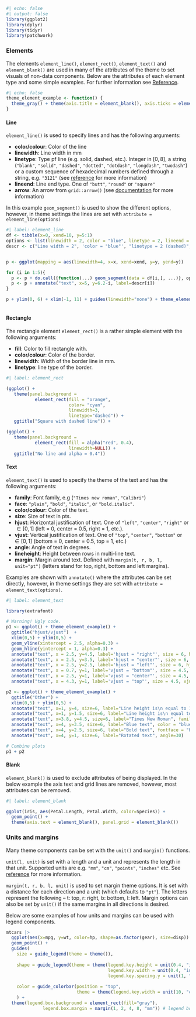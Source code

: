 

```r
#| echo: false
#| output: false
library(ggplot2)
library(dplyr)
library(tidyr)
library(patchwork)
```


### Elements {#elements}

The elements `element_line()`, `element_rect()`, `element_text()` and `element_blank()` are used in many of the attributes of the theme to set visuals of non-data components. Below are the attributes of each element type and some simple examples. For further information see [Reference](https://ggplot2.tidyverse.org/reference/element.html).

```r
#| echo: false
theme_element_example <- function() {
  theme_gray() + theme(axis.title = element_blank(), axis.ticks = element_blank(), axis.text = element_blank())
}

```

::: panel-tabset

#### Line

`element_line()` is used to specify lines and has the following arguments:

- **color/colour**: Color of the line
- **linewidth**: Line width in mm
- **linetype**: Type pf line (e.g. solid, dashed, etc.). Integer in $[0,8]$, a string (`"blank"`, `"solid"`, `"dashed"`, `"dotted"`, `"dotdash"`, `"longdash"`, `"twodash"`) or a custom sequence of hexadecimal numbers defined through a string, e.g. `"3121"` (see [reference](https://ggplot2.tidyverse.org/reference/aes_linetype_size_shape.html) for more information) 
- **lineend**: Line end type. One of `"butt"`, `"round"` or `"square"`
- **arrow**: An arrow from `grid::arrow()` (see [documentation](https://stat.ethz.ch/R-manual/R-devel/library/grid/html/arrow.html) for more information)

In this example `geom_segment()` is used to show the different options, however, in theme settings the lines are set with `attribute = element_line(options)`

```r
#| label: element_line
df <- tibble(x=0, xend=10, y=5:1)
options <- list(linewidth = 2, color = "blue", linetype = 2, lineend = "round", arrow=arrow())
descr <- c("Line width = 2", 'color = "blue"', "linetype = 2 (dashed)", "lineend = round", "arrow = arrow()")


p <- ggplot(mapping = aes(linewidth=4, x=x, xend=xend, y=y, yend=y))

for (i in 1:5){
  p <- p + do.call({function(...) geom_segment(data = df[i,], ...)}, options[i])
  p <- p + annotate("text", x=5, y=6.2-i, label=descr[i])
}

p + ylim(0, 6) + xlim(-1, 11) + guides(linewidth="none") + theme_element_example()
  
```

#### Rectangle

The rectangle element `element_rect()` is a rather simple element with the following arguments:

- **fill**: Color to fill rectangle with.
- **color/colour**: Color of the border.
- **linewidth**: Width of the border line in mm.
- **linetype**: line type of the border.

```r
#| label: element_rect

(ggplot() + 
   theme(panel.background = 
           element_rect(fill = "orange",
                        color= "cyan",
                        linewidth=3,
                        linetype="dashed")) +
   ggtitle("Square with dashed line")) +

(ggplot() + 
   theme(panel.background = 
           element_rect(fill = alpha("red", 0.4),
                        linewidth=NULL)) +
   ggtitle("No line and alpha = 0.4"))


```

#### Text

`element_text()` is used to specify the theme of the text and has the following arguments:

- **family**: Font family, e.g (`"Times new roman"`, `"Calibri"`)
- **face**: `"plain"`, `"bold"`, `"italic"`, or `"bold.italic"`.
- **color/colour**: Color of the text.
- **size**: Size of text in pts.
- **hjust**: Horizontal justification of text. One of `"left"`, `"center"`, `"right"` or $\in [0, 1]$ (left = 0, center = 0.5, right = 1, etc.).
- **vjust**: Vertical justification of text. One of `"top"`, `"center"`, `"bottom"` or $\in [0, 1]$ (bottom = 0, center = 0.5, top = 1, etc.)
- **angle**: Angle of text in degrees.
- **lineheight**: Height between rows in multi-line text.
- **margin**: Margin around text. Defined with `margin(t, r, b, l, unit="pt")` (letters stand for top, right, bottom and left margins).

Examples are shown with `annotate()` where the attributes can be set directly, however, in theme settings they are set with `attribute = element_text(options)`.

```r
#| label: element_text

library(extrafont) 

# Warning! Ugly code.
p1 <- ggplot() + theme_element_example() +
  ggtitle("hjust/vjust")  +
  xlim(0,5) + ylim(0,5) +
  geom_vline(xintercept = 2.5, alpha=0.3) + 
  geom_hline(yintercept = 1, alpha=0.3) + 
  annotate("text", x = 2.5, y=4.5, label='hjust = "right"', size = 6, hjust="right") +
  annotate("text", x = 2.5, y=3.5, label='hjust = "center"', size = 6, hjust="center") +
  annotate("text", x = 2.5, y=2.5, label='hjust = "left"', size = 6, hjust="left") +
  annotate("text", x = 0.7, y=1, label='vjust = "bottom"', size = 4.5, vjust="bottom") +
  annotate("text", x = 2.5, y=1, label='vjust = "center"', size = 4.5, vjust="center") +
  annotate("text", x = 4.3, y=1, label='vjust = "top"', size = 4.5, vjust="top") 

p2 <- ggplot() + theme_element_example() +
  ggtitle("Other") +
  xlim(0,5) + ylim(0,5) +
  annotate("text", x=1, y=4, size=6, label="Line height is\n equal to 1", lineheight=1) +
  annotate("text", x=1, y=1.5, size=6, label="Line height is\n equal to 2", lineheight=2) +
  annotate("text", x=3.8, y=4.5, size=6, label="Times New Roman", family="Times New Roman") + 
  annotate("text", x=4, y=3.5, size=6, label="Blue text", color = "blue") +
  annotate("text", x=4, y=2.5, size=6, label="Bold text", fontface = "bold") +
  annotate("text", x=4, y=1, size=6, label="Rotated text", angle=30)

# Combine plots
p1 + p2

```

#### Blank

`element_blank()` is used to exclude attributes of being displayed. In the below example the axis text and grid lines are removed, however, most attributes can be removed. 

```r
#| label: element_blank

ggplot(iris, aes(Petal.Length, Petal.Width, color=Species)) +
  geom_point() +
  theme(axis.text = element_blank(), panel.grid = element_blank())
```


:::


### Units and margins {#units-margins}

Many theme components can be set with the `unit()` and `margin()` functions.

`unit(l, unit)` is set with a length and a unit and represents the length in that unit. Supported units are e.g. `"mm"`, `"cm"`, `"points"`, `"inches"` etc. See [reference](https://stat.ethz.ch/R-manual/R-devel/library/grid/html/unit.html) for more information.


`margin(t, r, b, l, unit)` is used to set margin theme options. It is set with a distance for each direction and a unit (which defaults to `"pt"`). The letters represent the following -- t: top, r: right, b: bottom, l: left. Margin options can also be set by `unit()` if the same margins in all directions is desired.


Below are some examples of how units and margins can be used with legend components.

```r
mtcars |> 
  ggplot(aes(x=mpg, y=wt, color=hp, shape=as.factor(gear), size=disp)) +
  geom_point() +
  guides(
    size = guide_legend(theme = theme()),
    
    shape = guide_legend(theme = theme(legend.key.height = unit(0.4, "inch"), # height of legend key
                                       legend.key.width = unit(0.4, "inch"), # width of legend key
                                       legend.key.spacing.y = unit(1, "mm"))),
    
    color = guide_colorbar(position = "top", 
                           theme = theme(legend.key.width = unit(10, "cm"))) # length of color
    ) + 
  theme(legend.box.background = element_rect(fill="gray"),
              legend.box.margin = margin(1, 2, 4, 8, "mm")) # legend bounding box margin
```














